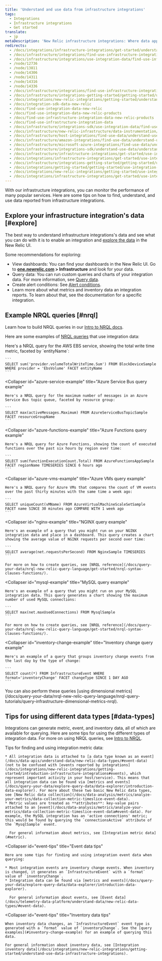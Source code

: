 ```yaml
---
title: 'Understand and use data from infrastructure integrations'
tags:
  - Integrations
  - Infrastructure integrations
  - Get started
translate:
  - jp
metaDescription: 'New Relic infrastructure integrations: Where data appears in New Relic UI, how data is structured, and tips on how to use the data.'
redirects:
  - /docs/integrations/infrastructure-integrations/get-started/understand-use-data-infrastructure-integrations
  - /docs/infrastructure/integrations/find-use-infrastructure-integration-data-new-relic-products
  - /docs/infrastructure/integrations/use-integration-data/find-use-infrastructure-integration-data-new-relic-products
  - /node/12736
  - /node/13811
  - /node/14306
  - /node/14311
  - /node/14316
  - /node/14336
  - /docs/infrastructure/integrations/find-use-infrastructure-integration-data
  - /docs/infrastructure/integrations-getting-started/getting-started/understand-integration-data-data-types
  - /docs/integrations/new-relic-integrations/getting-started/understand-use-data-infrastructure-integrations
  - /docs/integration-sdk-data-new-relic
  - /docs/find-use-integration-data-new-relic
  - /docs/find-use-integration-data-new-relic-products
  - /docs/find-use-infrastructure-integration-data-new-relic-products
  - /docs/find-use-infrastructure-integration-data
  - /docs/infrastructure/integrations-sdk/use-integration-data/find-use-infrastructure-integration-data
  - /docs/infrastructure/new-relic-infrastructure/data-instrumentation/integration-data
  - /docs/infrastructure/host-integrations/find-use-data/understand-use-data
  - /docs/infrastructure/amazon-integrations/find-use-data/understand-use-integration-data
  - /docs/infrastructure/microsoft-azure-integrations/find-use-data/understand-use-integration-data
  - /docs/infrastructure/integrations-sdk/understand-use-data/understand-use-integration-data
  - /docs/infrastructure/infrastructure-integrations/get-started/use-integration-data-new-relic-dashboards
  - /docs/integrations/infrastructure-integrations/get-started/use-integration-data-new-relic-dashboards
  - /docs/infrastructure/integrations-getting-started/getting-started/use-integration-data-new-relic-insights
  - /docs/integrations/getting-started/getting-started/use-integration-data-new-relic-insights
  - /docs/integrations/new-relic-integrations/getting-started/use-integration-data-new-relic-insights
  - /docs/integrations/infrastructure-integrations/get-started/use-integration-data-new-relic-insights-dashboards
---
```


With our infrastructure integrations, you can monitor the performance of many popular services. Here are some tips on how to find, understand, and use data reported from infrastructure integrations.

## Explore your infrastructure integration's data [#explore]

The best way to understand infrastructure integrations's data and see what you can do with it is to enable an integration and [explore the data](/docs/query-your-data/explore-query-data/data-explorer/introduction-data-explorer) in the New Relic UI.

Some recommendations for exploring:

* View dashboards: You can find your dashboards in the New Relic UI. Go to **[one.newrelic.com](https://one.newrelic.com/all-capabilities) > Infrastructure** and look for your data. 
* Query data: You can run custom queries and charts of your integration data. For more information, see [Query data](/docs/using-new-relic/data/understand-data/query-new-relic-data).
* Create alert conditions: See [Alert conditions](#alerts).
* Learn more about what metrics and inventory data an integration reports. To learn about that, see the documentation for a specific integration. 

## Example NRQL queries [#nrql]

Learn how to build NRQL queries in our [Intro to NRQL docs](/docs/insights/nrql-new-relic-query-language/using-nrql/introduction-nrql).

Here are some examples of [NRQL queries](/docs/insights/nrql-new-relic-query-language/using-nrql/introduction-nrql) that use integration data:

<CollapserGroup id="query-examples">
  <Collapser
    id="aws-ebs-example"
    title="AWS EBS query example"
  >
    Here's a NRQL query for the AWS EBS service, showing the total write time metric, faceted by `entityName`:

    ```
    SELECT sum('provider.volumeTotalWriteTime.Sum') FROM BlockDeviceSample WHERE provider = 'EbsVolume' FACET entityName
    ```
  </Collapser>

  <Collapser
    id="azure-service-example"
    title="Azure Service Bus query example"
  >
    Here's a NRQL query for the maximum number of messages in an Azure Service Bus topic queue, faceted by resource group:

    ```
    SELECT max(activeMessages.Maximum) FROM AzureServiceBusTopicSample FACET resourceGroupName
    ```
  </Collapser>

  <Collapser
    id="azure-functions-example"
    title="Azure Functions query example"
  >
    Here's a NRQL query for Azure Functions, showing the count of executed functions over the past six hours by region over time:

    ```
    SELECT sum(functionExecutionCount.Total) FROM AzureFunctionsAppSample FACET regionName TIMESERIES SINCE 6 hours ago
    ```
  </Collapser>

  <Collapser
    id="azure-vms-example"
    title="Azure VMs query example"
  >
    Here's a NRQL query for Azure VMs that compares the count of VM events over the past thirty minutes with the same time a week ago:

    ```
    SELECT uniqueCount(vMName) FROM AzureVirtualMachineScaleSetSample FACET name SINCE 30 minutes ago COMPARE WITH 1 week ago
    ```
  </Collapser>

  <Collapser
    id="nginx-example"
    title="NGINX query example"
  >
    Here's an example of a query that you might run on your NGINX integration data and place in a dashboard. This query creates a chart showing the average value of NGINX requests per second over time:

    ```
    SELECT average(net.requestsPerSecond) FROM NginxSample TIMESERIES
    ```

    For more on how to create queries, see [NRQL reference](/docs/query-your-data/nrql-new-relic-query-language/get-started/nrql-syntax-clauses-functions/).
  </Collapser>

  <Collapser
    id="mysql-example"
    title="MySQL query example"
  >
    Here's an example of a query that you might run on your MySQL integration data. This query generates a chart showing the maximum number of used MySQL connections:

    ```
    SELECT max(net.maxUsedConnections) FROM MysqlSample
    ```

    For more on how to create queries, see [NRQL reference](/docs/query-your-data/nrql-new-relic-query-language/get-started/nrql-syntax-clauses-functions/).
  </Collapser>

  <Collapser
    id="inventory-change-example"
    title="Inventory change query example"
  >
    Here's an example of a query that groups inventory change events from the last day by the type of change:

    ```
    SELECT count(*) FROM InfrastructureEvent WHERE format='inventoryChange' FACET changeType SINCE 1 DAY AGO
    ```
  </Collapser>
</CollapserGroup>

<Callout variant="tip">
  You can also perform these queries [using dimensional metrics](/docs/query-your-data/nrql-new-relic-query-language/nrql-query-tutorials/query-infrastructure-dimensional-metrics-nrql).
</Callout>

## Tips for using different data types [#data-types]

Integrations can generate metric, event, and inventory data, all of which are available for querying. Here are some tips for using the different types of integration data. For more on using NRQL queries, see [Intro to NRQL](/docs/insights/nrql-new-relic-query-language/using-nrql/introduction-nrql).

<CollapserGroup>
  <Collapser
    id="metric-tips"
    title="Metric data tips"
  >
    Tips for finding and using integration metric data:

    * All integration data is attached to [a data type known as an event](/docs/data-apis/understand-data/new-relic-data-types/#event-data) (not to be confused with [events reported by integrations](/docs/integrations/new-relic-integrations/getting-started/introduction-infrastructure-integrations#events), which represent important activity in your host/service). This means that all integration data can be found via [metrics and events](/docs/query-your-data/explore-query-data/data-explorer/introduction-data-explorer). For more about these two basic New Relic data types, see [New Relic data collection](/docs/data-analysis/metrics/analyze-your-metrics/data-collection-metric-timeslice-event-data).
    * Metric values are treated as **attributes**: key-value pairs attached to an [event](/docs/data-analysis/metrics/analyze-your-metrics/data-collection-metric-timeslice-event-data#event-data). For example, the MySQL integration has an 'active connections' metric; this would be found by querying the `connectionsActive` attribute of the `MysqlSample` event.

      For general information about metrics, see [Integration metric data](#metric).
  </Collapser>

  <Collapser
    id="event-tips"
    title="Event data tips"
  >
    Here are some tips for finding and using integration event data when querying:

    * Most integration events are inventory change events. When inventory is changed, it generates an `InfrastructureEvent` with a `format` value of `inventoryChange`.
    * Integration data can be found via [metrics and events](/docs/query-your-data/explore-query-data/data-explorer/introduction-data-explorer).

      For general information about events, see [Event data](/docs/telemetry-data-platform/understand-data/new-relic-data-types/#event-data).
  </Collapser>

  <Collapser
    id="event-tips"
    title="Inventory data tips"
  >
    When inventory data changes, an `InfrastructureEvent` event type is generated with a `format` value of `inventoryChange`. See the [query examples](#inventory-change-example) for an example of querying this data.

    For general information about inventory data, see [Integration inventory data](/docs/integrations/new-relic-integrations/getting-started/understand-use-data-infrastructure-integrations).
  </Collapser>
</CollapserGroup>
